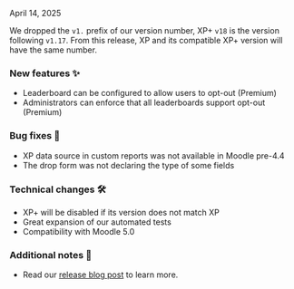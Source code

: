 
<ReleaseDate>April 14, 2025</ReleaseDate>

We dropped the `v1.` prefix of our version number, XP+ `v18` is the version following `v1.17`. From this release, XP and its compatible XP+ version will have the same number.

<h3>New features ✨</h3>

- Leaderboard can be configured to allow users to opt-out (Premium)
- Administrators can enforce that all leaderboards support opt-out (Premium)

<h3>Bug fixes 🐛</h3>

- XP data source in custom reports was not available in Moodle pre-4.4
- The drop form was not declaring the type of some fields

<h3>Technical changes 🛠</h3>

- XP+ will be disabled if its version does not match XP
- Great expansion of our automated tests
- Compatibility with Moodle 5.0

<h3>Additional notes 👀</h3>

- Read our [release blog post](https://www.levelup.plus/blog/xp-release-18/) to learn more.
